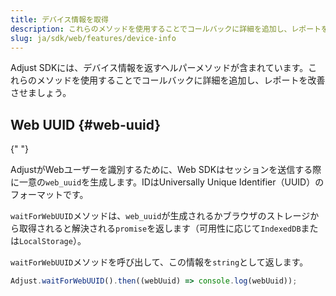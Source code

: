 ```yaml
---
title: デバイス情報を取得
description: これらのメソッドを使用することでコールバックに詳細を追加し、レポートを改善させましょう。
slug: ja/sdk/web/features/device-info
---
```


Adjust SDKには、デバイス情報を返すヘルパーメソッドが含まれています。これらのメソッドを使用することでコールバックに詳細を追加し、レポートを改善させましょう。

## Web UUID \{\#web\-uuid\}

<MinorVersion
   changed="5.7.0"
   link="https://github.com/adjust/web_sdk/releases/tag/v5.7.0"
/>{" "}

AdjustがWebユーザーを識別するために、Web SDKはセッションを送信する際に一意の`web_uuid`を生成します。IDはUniversally Unique Identifier（UUID）のフォーマットです。

`waitForWebUUID`メソッドは、`web_uuid`が生成されるかブラウザのストレージから取得されると解決される`promise`を返します（可用性に応じて`IndexedDB`または`LocalStorage`）。

`waitForWebUUID`メソッドを呼び出して、この情報を`string`として返します。

```js
Adjust.waitForWebUUID().then((webUuid) => console.log(webUuid));
```
